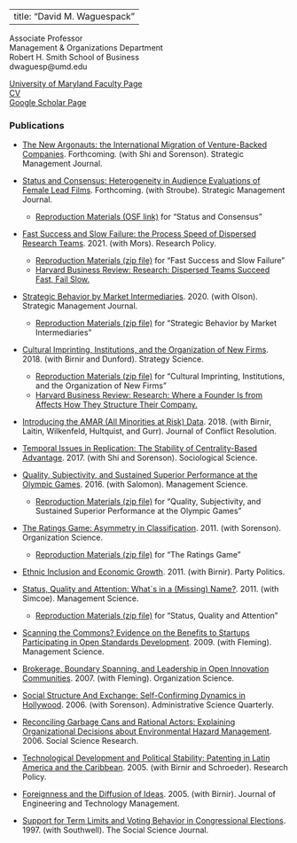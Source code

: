 
---
title: "David M. Waguespack"
---

Associate Professor \
Management & Organizations Department \
Robert H. Smith School of Business \
dwaguesp\@umd.edu

[University of Maryland Faculty Page](https://www.rhsmith.umd.edu/directory/david-m-waguespack) \
[CV](files/WaguespackCV.pdf) \
[Google Scholar Page](https://scholar.google.com/citations?user=6bWxEhcAAAAJ&hl=en)

### Publications

* [The New Argonauts: the International Migration of Venture-Backed Companies](https://onlinelibrary.wiley.com/doi/10.1002/smj.3591). Forthcoming. (with Shi and Sorenson). Strategic Management Journal.

* [Status and Consensus: Heterogeneity in Audience Evaluations of Female Lead Films](https://onlinelibrary.wiley.com/doi/10.1002/smj.3575). Forthcoming. (with Stroube). Strategic Management Journal.
  + [Reproduction Materials (OSF link)](https://osf.io/tfj2k/) for "Status and Consensus"

* [Fast Success and Slow Failure: the Process Speed of Dispersed Research Teams](https://www.sciencedirect.com/science/article/abs/pii/S0048733321000263). 2021. (with Mors). Research Policy.
  + [Reproduction Materials (zip file)](files/IETF_collaboration.zip) for "Fast Success and Slow Failure"
  + [Harvard Business Review: Research: Dispersed Teams Succeed Fast, Fail Slow.](https://hbr.org/2021/05/research-dispersed-teams-succeed-fast-fail-slow)

* [Strategic Behavior by Market Intermediaries](https://onlinelibrary.wiley.com/doi/abs/10.1002/smj.3220). 2020. (with Olson). Strategic Management Journal.
  + [Reproduction Materials (zip file)](files/market_intermediaries.zip) for "Strategic Behavior by Market Intermediaries"

* [Cultural Imprinting, Institutions, and the Organization of New Firms](https://pubsonline.informs.org/doi/10.1287/stsc.2018.0056). 2018. (with Birnir and Dunford). Strategy Science. 
  + [Reproduction Materials (zip file)](files/corp_5300.zip) for "Cultural Imprinting, Institutions, and the Organization of New Firms"
  + [Harvard Business Review: Research: Where a Founder Is from Affects How They Structure Their Company.](https://hbr.org/2019/09/research-where-a-founder-is-from-affects-how-they-structure-their-company)
  
* [Introducing the AMAR (All Minorities at Risk) Data](https://journals.sagepub.com/doi/full/10.1177/0022002717719974). 2018. (with Birnir, Laitin, Wilkenfeld, Hultquist, and Gurr). Journal of Conflict Resolution.

* [Temporal Issues in Replication: The Stability of Centrality-Based Advantage](https://sociologicalscience.com/articles-v4-5-107/). 2017. (with Shi and Sorenson). Sociological Science.

* [Quality, Subjectivity, and Sustained Superior Performance at the Olympic Games](https://pubsonline.informs.org/doi/abs/10.1287/mnsc.2014.2144). 2016. (with Salomon). Management Science.
  + [Reproduction Materials (zip file)](files/MS-13-01138.replication.files.zip) for "Quality, Subjectivity, and Sustained Superior Performance at the Olympic Games"

* [The Ratings Game: Asymmetry in Classification](https://pubsonline.informs.org/doi/abs/10.1287/orsc.1100.0533?journalCode=orsc). 2011. (with Sorenson). Organization Science.
  + [Reproduction Materials (zip file)](files/ratings.zip) for "The Ratings Game"

* [Ethnic Inclusion and Economic Growth](https://journals.sagepub.com/doi/abs/10.1177/1354068810391149?journalCode=ppqa). 2011. (with Birnir). Party Politics.

* [Status, Quality and Attention: What`s in a (Missing) Name?](https://pubsonline.informs.org/doi/10.1287/mnsc.1100.1270). 2011. (with Simcoe). Management Science.
  + [Reproduction Materials (zip file)](files/etal-replication.zip) for "Status, Quality and Attention"

* [Scanning the Commons? Evidence on the Benefits to Startups Participating in Open Standards Development](https://pubsonline.informs.org/doi/10.1287/mnsc.1080.0944). 2009. (with Fleming). Management Science.

* [Brokerage, Boundary Spanning, and Leadership in Open Innovation Communities](https://pubsonline.informs.org/doi/10.1287/orsc.1060.0242). 2007. (with Fleming). Organization Science.

* [Social Structure And Exchange: Self-Confirming Dynamics in Hollywood](https://journals.sagepub.com/doi/10.2189/asqu.51.4.560). 2006. (with Sorenson). Administrative Science Quarterly.

* [Reconciling Garbage Cans and Rational Actors: Explaining
Organizational Decisions about Environmental Hazard Management](https://www.sciencedirect.com/science/article/abs/pii/S0049089X04000511). 2006. Social Science Research.

* [Technological Development and Political Stability: Patenting in Latin America and the Caribbean](https://www.sciencedirect.com/science/article/abs/pii/S0048733305001733). 2005. (with Birnir and Schroeder). Research Policy.

* [Foreignness and the Diffusion of Ideas](https://www.sciencedirect.com/science/article/abs/pii/S0923474804000712). 2005. (with Birnir). Journal of Engineering and Technology Management.

* [Support for Term Limits and Voting Behavior in Congressional Elections](https://www.sciencedirect.com/science/article/abs/pii/S0362331997900215). 1997. (with Southwell). The Social Science Journal.
